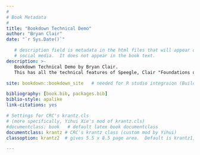 ```yaml
--- 
#
# Book Metadata
#
title: "Bookdown Technical Demo"
author: "Bryan Clair"
date: "`r Sys.Date()`"

   # description field is metadata in the html files that will appear on
   # social media.  It does not appear in the book text.
description: >-
   Bookdown Technical Demo by Bryan Clair.
   This has all the technical features of Speegle, Clair "Foundations of Statistics with R".

site: bookdown::bookdown_site   # needed for R studio integraion (Build tab)

bibliography: [book.bib, packages.bib]
biblio-style: apalike
link-citations: yes

# Settings for CRC's krantz.cls
# (more specifically, Yihui Xie's mod of krantz.cls)
#documentclass: book   # default latex book documentclass
documentclass: krantz # CRC's krantz class (custom mod by Yihui)
classoption: krantz2  # gives 5.5 x 8.5 page area.  Default is krantz1, 4.5 x 7.5

---
```

